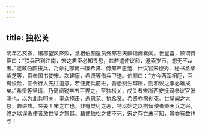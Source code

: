 ```yaml
---
---
---
```

title: 独松关
---




明年乙亥春，诸郡望风降败，丞相伯颜遣员外郎石天麟诣阙奏闻。世皇喜，顾谓侍臣曰：“朕兵已到江南，宋之君臣必知畏恐，兹若遣使议和，邀索岁币，想无不从者。”遂敕伯颜按兵，乃命礼部尚书廉希贤、侍郎严忠范、计议官宋德秀、秘书丞柴紫芝等，赍奉国书使宋。次建康，希贤等借兵卫送。伯颜曰：“方今两军相厄，互有设险，宜令行人先往道意。若便拥兵前进，吾恐别生罅隙，则和议之事必难成矣。”希贤等坚请，乃简阅锐卒五百畀之。至独松关，戍关者宋浙西安抚司参议官张濡也，以为北兵叩关，率众掩击，杀忠范、执希贤。希贤亦病创死。世皇闻之大怒，趣进攻。嗟夫！宋之亡也，非有桀纣之恶，特以始之以拘留使者肇天兵之兴，终之以误杀使者激世皇之怒耳。藉使独松之使不死，宋之存亡未可知，其亦有数也与！